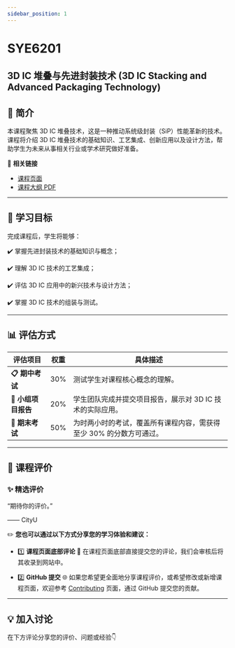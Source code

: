 ```yaml
---
sidebar_position: 1
---
```


# SYE6201
## 3D IC 堆叠与先进封装技术 (3D IC Stacking and Advanced Packaging Technology)

## **📘 简介**
本课程聚焦 3D IC 堆叠技术，这是一种推动系统级封装（SiP）性能革新的技术。课程将介绍 3D IC 堆叠技术的基础知识、工艺集成、创新应用以及设计方法，帮助学生为未来从事相关行业或学术研究做好准备。

🔗 **相关链接**
- [课程页面](https://www.cityu.edu.hk/catalogue/pg/202425/course/SYE6201.htm)
- [课程大纲 PDF](https://www.cityu.edu.hk/catalogue/pg/202425/course/SYE6201.pdf)

---

## **🎯 学习目标**

完成课程后，学生将能够：

✔️ 掌握先进封装技术的基础知识与概念；

✔️ 理解 3D IC 技术的工艺集成；

✔️ 评估 3D IC 应用中的新兴技术与设计方法；

✔️ 掌握 3D IC 技术的组装与测试。

---

## **📊 评估方式**

| **评估项目**           | **权重** | **具体描述**                                                                                       |
|-----------------------|---------|---------------------------------------------------------------------------------------------------|
| **📋 期中考试**         | 30%      | 测试学生对课程核心概念的理解。                                                                       |
| **📂 小组项目报告**      | 20%      | 学生团队完成并提交项目报告，展示对 3D IC 技术的实际应用。                                               |
| **📝 期末考试**         | 50%      | 为时两小时的考试，覆盖所有课程内容，需获得至少 30% 的分数方可通过。                                          |

---

## **💬 课程评价**

### ✨ **精选评价**
<div className={commentStyles.commentBox}>
    <p className={commentStyles.commentText}>
        “期待你的评价。”
    </p>
    <p className={commentStyles.commentAuthor}>—— CityU</p>
</div>

✏️ **您也可以通过以下方式分享您的学习体验和建议：**

- 1️⃣ **课程页面底部评论**
💬 在课程页面底部直接提交您的评论，我们会审核后将其收录到网站中。

- 2️⃣ **GitHub 提交**
🌐 如果您希望更全面地分享课程评价，或希望修改或新增课程页面，欢迎参考 [Contributing](/contributing) 页面，通过 GitHub 提交您的贡献。

---

## **💡 加入讨论**

在下方评论分享您的评价、问题或经验👇
<Utterances />